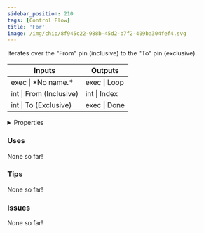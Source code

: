 ```yaml
---
sidebar_position: 210
tags: [Control Flow]
title: 'For'
image: /img/chip/8f945c22-988b-45d2-b7f2-409ba304fef4.svg
---
```


Iterates over the "From" pin (inclusive) to the "To" pin (exclusive).



<IChip uuid="8f945c22-988b-45d2-b7f2-409ba304fef4"/>

<table><thead><tr><th>Inputs</th><th>Outputs</th></tr></thead><tbody><tr><td>exec | *No name.*</td><td>exec | Loop</td></tr><tr><td>int | From (Inclusive)</td><td>int | Index</td></tr><tr><td>int | To (Exclusive)</td><td>exec | Done</td></tr></tbody></table>

<details>
  <summary>Properties</summary>
  <div>
    <div>
    <table>
      <tbody>
        <tr>
          <td>Is beta required?</td>
          <td>No</td>
        </tr>
        <tr>
          <td>Is chip a trolling risk?</td>
          <td>No</td>
        </tr>
        <tr>
          <td>Is chip a role assignment risk?</td>
          <td>No</td>
        </tr>
        <tr>
          <td>Chip UUID</td>
          <td>8f945c22-988b-45d2-b7f2-409ba304fef4</td>
        </tr>
        <tr>
          <td>Room availability</td>
          <td>Available everywhere</td>
        </tr>
      </tbody>
    </table>
    </div>
  </div>
</details>

### Uses

None so far!

### Tips

None so far!

### Issues

None so far!